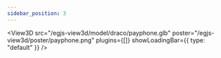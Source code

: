 ```yaml
---
sidebar_position: 3
---
```



<View3D
  src="/egjs-view3d/model/draco/payphone.glb"
  poster="/egjs-view3d/poster/payphone.png"
  plugins={[]}
  showLoadingBar={{ type: "default" }} />
